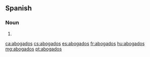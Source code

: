 ==Spanish==

===Noun===
{{head|es|noun form|g=m-p}}

# {{plural of|abogado|lang=es}}

[[ca:abogados]]
[[cs:abogados]]
[[es:abogados]]
[[fr:abogados]]
[[hu:abogados]]
[[mg:abogados]]
[[pt:abogados]]